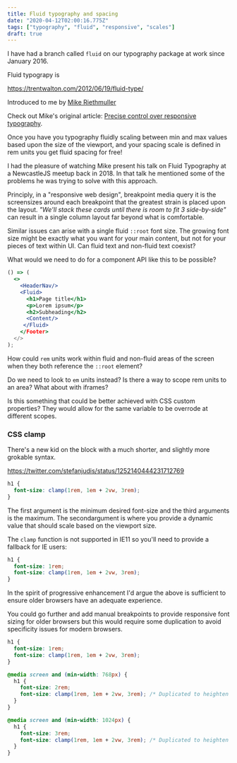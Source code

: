 ```yaml
---
title: Fluid typography and spacing
date: "2020-04-12T02:00:16.775Z"
tags: ["typography", "fluid", "responsive", "scales"]
draft: true
---
```

I have had a branch called `fluid` on our typography package at work since January 2016. 

Fluid typograpy is

https://trentwalton.com/2012/06/19/fluid-type/

Introduced to me by [Mike Riethmuller](https://twitter.com/MikeRiethmuller)

Check out Mike's original article: [Precise control over responsive typography](https://www.madebymike.com.au//writing/precise-control-responsive-typography/). 

Once you have you typography fluidly scaling between min and max values based upon the size of the viewport, and your spacing scale is defined in rem units you get fluid spacing for free!

I had the pleasure of watching Mike present his talk on Fluid Typography at a NewcastleJS meetup back in 2018. In that talk he mentioned some of the problems he was trying to solve with this approach. 

Principly, in a "responsive web design", breakpoint media query it is the screensizes around each breakpoint that the greatest strain is placed upon the layout. _"We'll stack these cards until there is room to fit 3 side-by-side"_ can result in a single column layout far beyond what is comfortable.

Similar issues can arise with a single fluid `::root` font size. The growing font size might be exactly what you want for your main content, but not for your pieces of text within UI. Can fluid text and non-fluid text coexist? 

What would we need to do for a component API like this to be possible?

```jsx
() => (
  <>
    <HeaderNav/>
    <Fluid>
      <h1>Page title</h1>
      <p>Lorem ipsum</p>
      <h2>Subheading</h2>
      <Content/>
     </Fluid> 
    </Footer>
  </>
);
```

How could `rem` units work within fluid and non-fluid areas of the screen when they both reference the `::root` element?

Do we need to look to `em` units instead? Is there a way to scope rem units to an area? What about with iframes?

Is this something that could be better achieved with CSS custom properties? They would allow for the same variable to be overrode at different scopes.

### CSS clamp

There's a new kid on the block with a much shorter, and slightly more grokable syntax.

https://twitter.com/stefanjudis/status/1252140444231712769

```css
h1 {
  font-size: clamp(1rem, 1em + 2vw, 3rem);
}
```

The first argument is the minimum desired font-size and the third arguments is the maximum. The secondargument is where you provide a dynamic value that should scale based on the viewport size.

The `clamp` function is not supported in IE11 so you'll need to provide a fallback for IE users:

```css
h1 {
  font-size: 1rem;
  font-size: clamp(1rem, 1em + 2vw, 3rem);
}
```

In the spirit of progressive enhancement I'd argue the above is sufficient to ensure older browsers have an adequate experience. 

You could go further and add manual breakpoints to provide responsive font sizing for older browsers but this would require some duplication to avoid specificity issues for modern browsers.

```css
h1 {
  font-size: 1rem;
  font-size: clamp(1rem, 1em + 2vw, 3rem);
}

@media screen and (min-width: 768px) {
  h1 {
    font-size: 2rem;
    font-size: clamp(1rem, 1em + 2vw, 3rem); /* Duplicated to heighten specificity */
  }
}

@media screen and (min-width: 1024px) {
  h1 {
    font-size: 3rem;
    font-size: clamp(1rem, 1em + 2vw, 3rem); /* Duplicated to heighten specificity */
  }
}
```